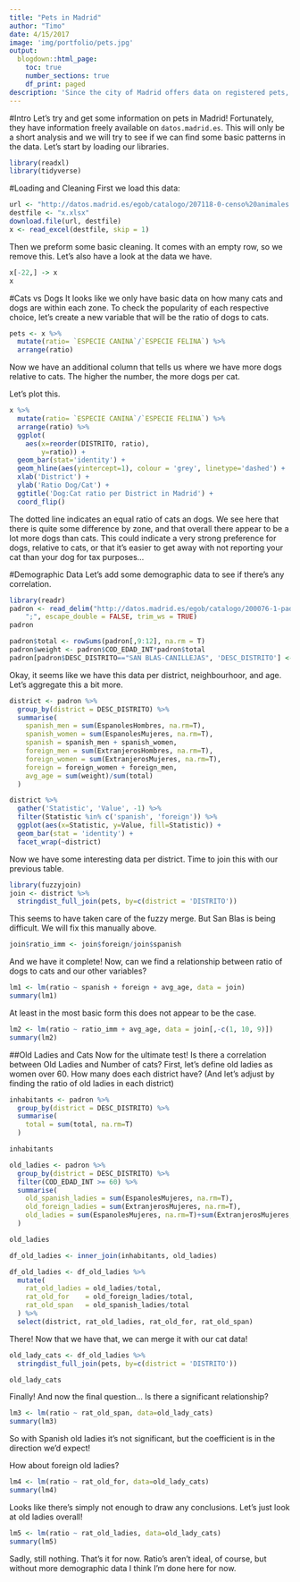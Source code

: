 ```yaml
---
title: "Pets in Madrid"
author: "Timo"
date: 4/15/2017
image: 'img/portfolio/pets.jpg'
output:
  blogdown::html_page:
    toc: true
    number_sections: true
    df_print: paged
description: 'Since the city of Madrid offers data on registered pets, I figured I would try to have some fun with it and see how much we can find about this data. Time to find out whether Madrid prefers cats or dogs!'
---
```


#Intro
Let's try and get some information on pets in Madrid! Fortunately, they have information freely available on `datos.madrid.es`. This will only be a short analysis and we will try to see if we can find some basic patterns in the data. Let's start by loading our libraries. 


```r
library(readxl)
library(tidyverse)
```


#Loading and Cleaning
First we load this data:

```r
url <- "http://datos.madrid.es/egob/catalogo/207118-0-censo%20animales.xlsx"
destfile <- "x.xlsx"
download.file(url, destfile)
x <- read_excel(destfile, skip = 1)
```

Then we preform some basic cleaning. It comes with an empty row, so we remove this. Let's also have a look at the data we have. 

```r
x[-22,] -> x
x
```

#Cats vs Dogs
It looks like we only have basic data on how many cats and dogs are within each zone. To check the popularity of each respective choice, let's create a new variable that will be the ratio of dogs to cats. 

```r
pets <- x %>% 
  mutate(ratio= `ESPECIE CANINA`/`ESPECIE FELINA`) %>% 
  arrange(ratio)
```

Now we have an additional column that tells us where we have more dogs relative to cats. The higher the number, the more dogs per cat.

Let's plot this. 

```r
x %>% 
  mutate(ratio= `ESPECIE CANINA`/`ESPECIE FELINA`) %>% 
  arrange(ratio) %>%
  ggplot(
    aes(x=reorder(DISTRITO, ratio),
        y=ratio)) +
  geom_bar(stat='identity') +
  geom_hline(aes(yintercept=1), colour = 'grey', linetype='dashed') +
  xlab('District') +
  ylab('Ratio Dog/Cat') +
  ggtitle('Dog:Cat ratio per District in Madrid') +
  coord_flip()
```

The dotted line indicates an equal ratio of cats an dogs. We see here that there is quite some difference by zone, and that overall there appear to be a lot more dogs than cats. This could indicate a very strong preference for dogs, relative to cats, or that it's easier to get away with not reporting your cat than your dog for tax purposes...

#Demographic Data
Let's add some demographic data to see if there's any correlation. 

```r
library(readr)
padron <- read_delim("http://datos.madrid.es/egob/catalogo/200076-1-padron.csv", 
    ";", escape_double = FALSE, trim_ws = TRUE)
padron

padron$total <- rowSums(padron[,9:12], na.rm = T)
padron$weight <- padron$COD_EDAD_INT*padron$total
padron[padron$DESC_DISTRITO=="SAN BLAS-CANILLEJAS", 'DESC_DISTRITO'] <- 'SAN BLAS'
```

Okay, it seems like we have this data per district, neighbourhoor, and age. Let's aggregate this a bit more.

```r
district <- padron %>% 
  group_by(district = DESC_DISTRITO) %>% 
  summarise(
    spanish_men = sum(EspanolesHombres, na.rm=T),
    spanish_women = sum(EspanolesMujeres, na.rm=T),
    spanish = spanish_men + spanish_women,
    foreign_men = sum(ExtranjerosHombres, na.rm=T),
    foreign_women = sum(ExtranjerosMujeres, na.rm=T),
    foreign = foreign_women + foreign_men,
    avg_age = sum(weight)/sum(total)
  )

district %>%
  gather('Statistic', 'Value', -1) %>% 
  filter(Statistic %in% c('spanish', 'foreign')) %>% 
  ggplot(aes(x=Statistic, y=Value, fill=Statistic)) +
  geom_bar(stat = 'identity') +
  facet_wrap(~district)


```

Now we have some interesting data per district. Time to join this with our previous table.

```r
library(fuzzyjoin)
join <- district %>% 
  stringdist_full_join(pets, by=c(district = 'DISTRITO'))
```

This seems to have taken care of the fuzzy merge. But San Blas is being difficult. We will fix this manually above.

```r
join$ratio_imm <- join$foreign/join$spanish
```

And we have it complete! Now, can we find a relationship between ratio of dogs to cats and our other variables?

```r
lm1 <- lm(ratio ~ spanish + foreign + avg_age, data = join)
summary(lm1)
```

At least in the most basic form this does not appear to be the case. 

```r
lm2 <- lm(ratio ~ ratio_imm + avg_age, data = join[,-c(1, 10, 9)])
summary(lm2)
```

##Old Ladies and Cats
Now for the ultimate test! Is there a correlation between Old Ladies and Number of cats?
First, let's define old ladies as women over 60. How many does each district have?
(And let's adjust by finding the ratio of old ladies in each district)

```r
inhabitants <- padron %>% 
  group_by(district = DESC_DISTRITO) %>% 
  summarise(
    total = sum(total, na.rm=T)
  )

inhabitants

old_ladies <- padron %>% 
  group_by(district = DESC_DISTRITO) %>% 
  filter(COD_EDAD_INT >= 60) %>% 
  summarise(
    old_spanish_ladies = sum(EspanolesMujeres, na.rm=T),
    old_foreign_ladies = sum(ExtranjerosMujeres, na.rm=T),
    old_ladies = sum(EspanolesMujeres, na.rm=T)+sum(ExtranjerosMujeres, na.rm=T)
  )

old_ladies

df_old_ladies <- inner_join(inhabitants, old_ladies)

df_old_ladies <- df_old_ladies %>% 
  mutate(
    rat_old_ladies = old_ladies/total,
    rat_old_for    = old_foreign_ladies/total,
    rat_old_span   = old_spanish_ladies/total
  ) %>% 
  select(district, rat_old_ladies, rat_old_for, rat_old_span)
```

There! Now that we have that, we can merge it with our cat data!

```r
old_lady_cats <- df_old_ladies %>% 
  stringdist_full_join(pets, by=c(district = 'DISTRITO'))

old_lady_cats
```

Finally! And now the final question... Is there a significant relationship?

```r
lm3 <- lm(ratio ~ rat_old_span, data=old_lady_cats)
summary(lm3)
```

So with Spanish old ladies it's not significant, but the coefficient is in the direction we'd expect!

How about foreign old ladies?

```r
lm4 <- lm(ratio ~ rat_old_for, data=old_lady_cats)
summary(lm4)
```

Looks like there's simply not enough to draw any conclusions. 
Let's just look at old ladies overall!

```r
lm5 <- lm(ratio ~ rat_old_ladies, data=old_lady_cats)
summary(lm5)
```

Sadly, still nothing. 
That's it for now. Ratio's aren't ideal, of course, but without more demographic data I think I'm done here for now. 